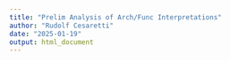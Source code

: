 ```yaml
---
title: "Prelim Analysis of Arch/Func Interpretations"
author: "Rudolf Cesaretti"
date: "2025-01-19"
output: html_document
---
```



```r

```

